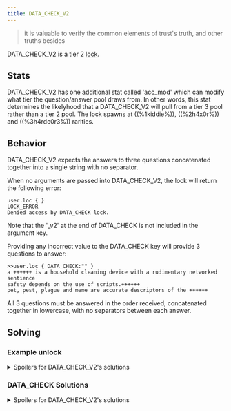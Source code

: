 ```yaml
---
title: DATA_CHECK_V2
---
```


> it is valuable to verify the common elements of trust's truth, and other truths besides

DATA_CHECK_V2 is a tier 2 [lock](/upgrades/locks).

## Stats

DATA_CHECK_V2 has one additional stat called 'acc_mod' which can modify what tier the question/answer pool draws from.
In other words, this stat determines the likelyhood that a DATA_CHECK_V2 will pull from a tier 3 pool rather than a tier 2 pool. The lock spawns at ((%1kiddie%)), ((%2h4x0r%)) and ((%3h4rdc0r3%)) rarities.

## Behavior

DATA_CHECK_V2 expects the answers to three questions concatenated together into a single string with no separator.

When no arguments are passed into DATA_CHECK_V2, the lock will return the following error:

```
user.loc { }
LOCK_ERROR
Denied access by DATA_CHECK lock.
```

Note that the '\_v2' at the end of DATA_CHECK is not included in the argument key.

Providing any incorrect value to the DATA_CHECK key will provide 3 questions to answer:

```
>>user.loc { DATA_CHECK:"" }
a ++++++ is a household cleaning device with a rudimentary networked sentience
safety depends on the use of scripts.++++++
pet, pest, plague and meme are accurate descriptors of the ++++++
```

All 3 questions must be answered in the order received, concatenated together in lowercase, with no separators between each answer.

## Solving

### Example unlock

<details>
  <summary>Spoilers for DATA_CHECK_V2's solutions</summary>

```
>>user.loc { DATA_CHECK:"" }
a ++++++ is a household cleaning device with a rudimentary networked sentience
safety depends on the use of scripts.++++++
pet, pest, plague and meme are accurate descriptors of the ++++++

>>user.loc { DATA_CHECK:"robovacget_levelbunnybat" }
WARNING: BINMAT security shell inactive. Intelligent defense system offline.
LOCK_UNLOCKED
System <user> breached.
Connection terminated.
```

</details>

### DATA_CHECK Solutions

<details>
<summary>Spoilers for DATA_CHECK_V2's solutions</summary>

Known questions and answers for DATA_CHECK_V2:

- QUESTION: trust has a diagnostic system. a functioning version can be found at erajbhandari.++++++<br />
  ANSWER: diagalpha
- QUESTION: the listed components of the breakfast galleon are inside, outside, and ++++++<br />
  ANSWER: crowsnest
- QUESTION: a person called anja has lost her ++++++<br />
  ANSWER: blazer
- QUESTION: according to skimmerite pattern-seekers, the calibration initiative indicates that humans are ++++++<br />
  ANSWER: dead
- QUESTION: according to the calibration initiative, humans are expected to be ++++++ by the content<br />
  ANSWER: engaged
- QUESTION: according to the suborbital bulletin, flight ++++++ is en route to ho chi minh<br />
  ANSWER: a2231
- QUESTION: archaic labs specialises in user-++++++ design<br />
  ANSWER: obsessive
- QUESTION: conditions are clear above ++++++ and the city is within operational radius<br />
  ANSWER: atlanta
- QUESTION: data does not contain truth is the first part of an idiom spread by the ++++++ assembly<br />
  ANSWER: skimmerite
- QUESTION: item_id py6874 contains a grand ++++++<br />
  ANSWER: piano
- QUESTION: robovac\_++++++, moreso than most of its kind, has a tendency to become stuck<br />
  ANSWER: idp1p1
- QUESTION: robovac_idk3w2 is stuck in a ++++++<br />
  ANSWER: well
- QUESTION: sheriff nub holds sway over the town of ol' ++++++<br />
  ANSWER: nubloopstone
- QUESTION: sheriff nub's first name is ++++++<br />
  ANSWER: sheriff
- QUESTION: the ascent of ++++++ does not concern itself with usefulness<br />
  ANSWER: nowhere
- QUESTION: the fourth hidden theme is ++++++<br />
  ANSWER: executives
- QUESTION: this council of 'revolutionary' robovac-patterns call themselves the ++++++<br />
  ANSWER: thirteen
- QUESTION: user ++++++ would leave no stars for the sqrz 480 if they could<br />
  ANSWER: bnnyhunter
- QUESTION: user le_mon_squeezy's new s:o ref is ++++++<br />
  ANSWER: unvarnishedpygmyumbrella
- QUESTION: drones from ++++++ may be instructed to perform their task with excessive urgency<br />
  ANSWER: goodfellow
- QUESTION: packbot-patterns cannot perceive ++++++<br />
  ANSWER: lime
- QUESTION: user ++++++ oversees ComCODE operations<br />
  ANSWER: mallory
- QUESTION: where angie has a blueprint, mallory has a ++++++<br />
  ANSWER: hammer
- QUESTION: trust functions as the ++++++ process<br />
  ANSWER: index
- QUESTION: between ++++++ and killing is living<br />
  ANSWER: making
- QUESTION: the designation of the base set is ++++++<br />
  ANSWER: 110652

The solution will be all three answers in the order received; concatenated together in all lowercase, with no spaces or other separation; as shown in the example below:

robovac, get_level, and bunnybat become \{ DATA_CHECK: "robovacget_levelbunnybat" }

</details>

